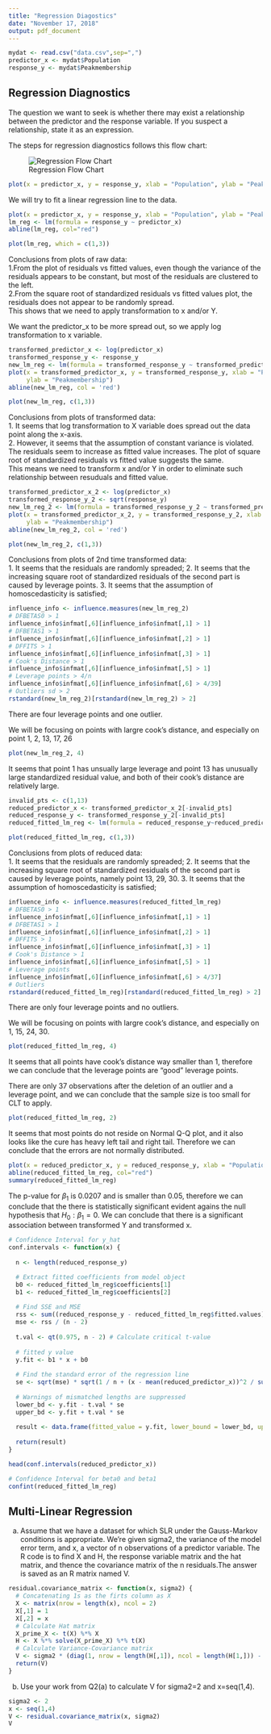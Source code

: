 ```yaml
---
title: "Regression Diagostics"
date: "November 17, 2018"
output: pdf_document
---
```


```r
mydat <- read.csv("data.csv",sep=",")
predictor_x <- mydat$Population
response_y <- mydat$Peakmembership
```

## Regression Diagnostics

The question we want to seek is whether there may exist a relationship between the predictor and the response variable. If you suspect a relationship, state it as an expression.

The steps for regression diagnostics follows this flow chart:

\newpage

![Regression Flow Chart](RegressionFlowChart.png)

\textbf{A: Draw a scatter plot of the data}

```r
plot(x = predictor_x, y = response_y, xlab = "Population", ylab = "Peakmembership")
```

\textbf{B: Fit a model based on subject matter expertise and/or observation of the scatter plot}  

We will try to fit a linear regression line to the data.

```r
plot(x = predictor_x, y = response_y, xlab = "Population", ylab = "Peakmembership")
lm_reg <- lm(formula = response_y ~ predictor_x)
abline(lm_reg, col="red")
```

\textbf{C: Assess the adequacy of the model in particular: Is the functional form of the model correct? Do the errors have constant variance?}  

```r
plot(lm_reg, which = c(1,3))
```

Conclusions from plots of raw data:  
1.From the plot of residuals vs fitted values, even though the variance of the residuals appears to be constant, but most of the residuals are clustered to the left.  
2.From the square root of standardized residuals vs fitted values plot, the residuals does not appear to be randomly spread.  
This shows that we need to apply transformation to x and/or Y.  

\textbf{D: Transform x and/or Y}

We want the predictor_x to be more spread out, so we apply log transformation to x variable.

```r
transformed_predictor_x <- log(predictor_x)
transformed_response_y <- response_y
new_lm_reg <- lm(formula = transformed_response_y ~ transformed_predictor_x)
plot(x = transformed_predictor_x, y = transformed_response_y, xlab = "Population", 
     ylab = "Peakmembership")
abline(new_lm_reg, col = 'red')
```

\textbf{C: Assess the adequacy of the model in particular: Is the functional form of the model correct? Do the errors have constant variance?}  

```r
plot(new_lm_reg, c(1,3))
```

Conclusions from plots of transformed data:  
1. It seems that log transformation to X variable does spread out the data point along the x-axis.  
2. However, it seems that the assumption of constant variance is violated. The residuals seem to increase as fitted value increases. The plot of square root of standardized residuals vs fitted value suggests the same.  
This means we need to transform x and/or Y in order to eliminate such relationship between resuduals and fitted value.  

\textbf{D: Transform x and/or Y}

```r
transformed_predictor_x_2 <- log(predictor_x)
transformed_response_y_2 <- sqrt(response_y)
new_lm_reg_2 <- lm(formula = transformed_response_y_2 ~ transformed_predictor_x_2)
plot(x = transformed_predictor_x_2, y = transformed_response_y_2, xlab = "Population", 
     ylab = "Peakmembership")
abline(new_lm_reg_2, col = 'red')
```

\textbf{C: Assess the adequacy of the model in particular: Is the functional form of the model correct? Do the errors have constant variance?}  

```r
plot(new_lm_reg_2, c(1,3))
```

Conclusions from plots of 2nd time transformed data:  
1. It seems that the residuals are randomly spreaded;
2. It seems that the increasing square root of standardized residuals of the second part is caused by leverage points.
3. It seems that the assumption of homoscedasticity is satisfied;  

\textbf{E: Do outliers and/or leverage points exist?}

```r
influence_info <- influence.measures(new_lm_reg_2)
# DFBETAS0 > 1
influence_info$infmat[,6][influence_info$infmat[,1] > 1]
# DFBETAS1 > 1
influence_info$infmat[,6][influence_info$infmat[,2] > 1]
# DFFITS > 1
influence_info$infmat[,6][influence_info$infmat[,3] > 1]
# Cook's Distance > 1
influence_info$infmat[,6][influence_info$infmat[,5] > 1]
# Leverage points > 4/n
influence_info$infmat[,6][influence_info$infmat[,6] > 4/39]
# Outliers sd > 2
rstandard(new_lm_reg_2)[rstandard(new_lm_reg_2) > 2]
```

There are four leverage points and one outlier.

\textbf{F: Are the outliers and leverage points valid?}

We will be focusing on points with largre cook's distance, and especially on point 1, 2, 13, 17, 26

```r
plot(new_lm_reg_2, 4)
```

It seems that point 1 has unsually large leverage and point 13 has unusually large standardized residual value, and both of their cook's distance are relatively large.

\textbf{H: Remove them and refit the model}

```r
invalid_pts <- c(1,13)
reduced_predictor_x <- transformed_predictor_x_2[-invalid_pts]
reduced_response_y <- transformed_response_y_2[-invalid_pts]
reduced_fitted_lm_reg <- lm(formula = reduced_response_y~reduced_predictor_x)
```

\textbf{C: Assess the adequacy of the model in particular: Is the functional form of the model correct? Do the errors have constant variance?}  

```r
plot(reduced_fitted_lm_reg, c(1,3))
```

Conclusions from plots of reduced data:  
1. It seems that the residuals are randomly spreaded;
2. It seems that the increasing square root of standardized residuals of the second part is caused by leverage points, namely point 13, 29, 30.
3. It seems that the assumption of homoscedasticity is satisfied;

\textbf{E: Do outliers and/or leverage points exist?}

```r
influence_info <- influence.measures(reduced_fitted_lm_reg)
# DFBETAS0 > 1
influence_info$infmat[,6][influence_info$infmat[,1] > 1]
# DFBETAS1 > 1
influence_info$infmat[,6][influence_info$infmat[,2] > 1]
# DFFITS > 1
influence_info$infmat[,6][influence_info$infmat[,3] > 1]
# Cook's Distance > 1
influence_info$infmat[,6][influence_info$infmat[,5] > 1]
# Leverage points
influence_info$infmat[,6][influence_info$infmat[,6] > 4/37]
# Outliers
rstandard(reduced_fitted_lm_reg)[rstandard(reduced_fitted_lm_reg) > 2]
```
There are only four leverage points and no outliers.

\textbf{F: Are the outliers and leverage points valid?}

We will be focusing on points with largre cook's distance, and especially on 1, 15, 24, 30.

```r
plot(reduced_fitted_lm_reg, 4)
```

It seems that all points have cook's distance way smaller than 1, therefore we can conclude that the leverage points are "good" leverage points.

\textbf{J: Is the sample size large ?}

There are only 37 observations after the deletion of an outlier and a leverage point, and we can conclude that the sample size is too small for CLT to apply.

\textbf{K: Are the errors normally distributed?}

```r
plot(reduced_fitted_lm_reg, 2)
```

It seems that most points do not reside on Normal Q-Q plot, and it also looks like the cure has heavy left tail and right tail. Therefore we can conclude that the errors are not normally distributed.

\textbf{M: Based on Analysis of Variance or a t-test decide if there is a significant association between Y and x?}

```r
plot(x = reduced_predictor_x, y = reduced_response_y, xlab = "Population", ylab = "Peakmembership")
abline(reduced_fitted_lm_reg, col="red")
summary(reduced_fitted_lm_reg)
```

The p-value for $\beta_1$ is $0.0207$ and is smaller than $0.05$, therefore we can conclude that the there is statistically significant evident agains the null hypothesis that $H_0: \beta_1 = 0$.
We can conclude that there is a significant association between transformed Y and transformed x.

\textbf{N: Use the final model to form confidence intervals}

```r
# Confidence Interval for y_hat
conf.intervals <- function(x) {
  
  n <- length(reduced_response_y)

  # Extract fitted coefficients from model object
  b0 <- reduced_fitted_lm_reg$coefficients[1]
  b1 <- reduced_fitted_lm_reg$coefficients[2]
  
  # Find SSE and MSE
  rss <- sum((reduced_response_y - reduced_fitted_lm_reg$fitted.values)^2)
  mse <- rss / (n - 2)
  
  t.val <- qt(0.975, n - 2) # Calculate critical t-value
  
  # fitted y value
  y.fit <- b1 * x + b0
  
  # Find the standard error of the regression line
  se <- sqrt(mse) * sqrt(1 / n + (x - mean(reduced_predictor_x))^2 / sum((x - mean(reduced_predictor_x))^2))
  
  # Warnings of mismatched lengths are suppressed
  lower_bd <- y.fit - t.val * se
  upper_bd <- y.fit + t.val * se
  
  result <- data.frame(fitted_value = y.fit, lower_bound = lower_bd, upper_bound = upper_bd)
  
  return(result)
}

head(conf.intervals(reduced_predictor_x))

# Confidence Interval for beta0 and beta1
confint(reduced_fitted_lm_reg)
```

\newpage

## Multi-Linear Regression

(a) Assume that we have a dataset for which SLR under the Gauss-Markov conditions is appropriate. We're given sigma2, the variance of the model error term, and x, a vector of n observations of a predictor variable. The R code is to find X and H, the response variable matrix and the hat matrix, and thence the covariance matrix of the n residuals.The answer is saved as an R matrix named V.

```r
residual.covariance_matrix <- function(x, sigma2) {
  # Concatenating 1s as the firts column as X
  X <- matrix(nrow = length(x), ncol = 2)
  X[,1] = 1
  X[,2] = x
  # Calculate Hat matrix
  X_prime_X <- t(X) %*% X
  H <- X %*% solve(X_prime_X) %*% t(X)
  # Calculate Variance-Covariance matrix
  V <- sigma2 * (diag(1, nrow = length(H[,1]), ncol = length(H[1,])) - H)
  return(V)
}
```

(b) Use your work from Q2(a) to calculate V for sigma2=2 and x=seq(1,4).

```r
sigma2 <- 2
x <- seq(1,4)
V <- residual.covariance_matrix(x, sigma2)
V
```
